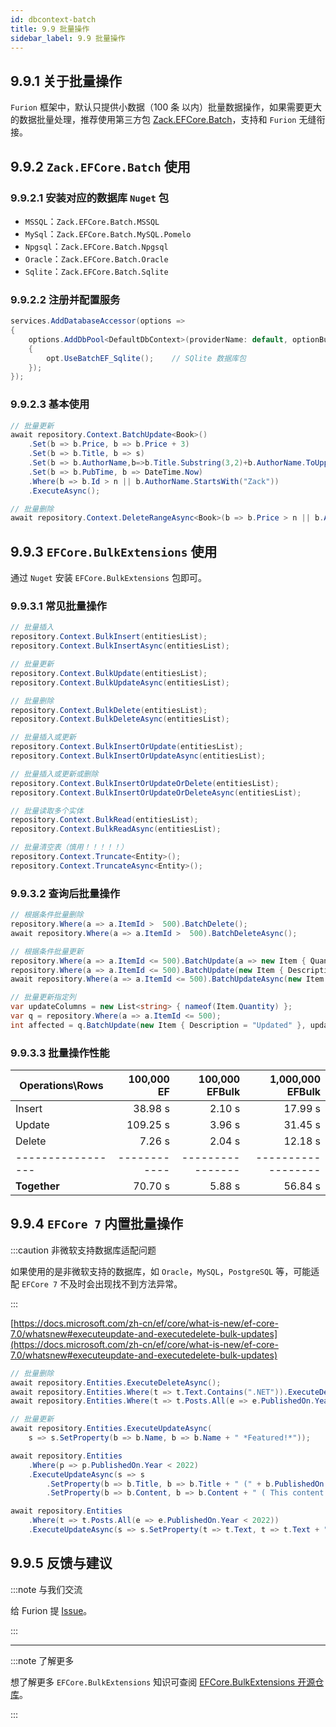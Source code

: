 ```yaml
---
id: dbcontext-batch
title: 9.9 批量操作
sidebar_label: 9.9 批量操作
---
```


## 9.9.1 关于批量操作

`Furion` 框架中，默认只提供小数据（100 条 以内）批量数据操作，如果需要更大的数据批量处理，推荐使用第三方包 [Zack.EFCore.Batch](https://github.com/yangzhongke/Zack.EFCore.Batch)，支持和 `Furion` 无缝衔接。

## 9.9.2 `Zack.EFCore.Batch` 使用

### 9.9.2.1 安装对应的数据库 `Nuget` 包

- `MSSQL`：`Zack.EFCore.Batch.MSSQL`
- `MySql`：`Zack.EFCore.Batch.MySQL.Pomelo`
- `Npgsql`：`Zack.EFCore.Batch.Npgsql`
- `Oracle`：`Zack.EFCore.Batch.Oracle`
- `Sqlite`：`Zack.EFCore.Batch.Sqlite`

### 9.9.2.2 注册并配置服务

```cs showLineNumbers  {3,5}
services.AddDatabaseAccessor(options =>
{
    options.AddDbPool<DefaultDbContext>(providerName: default, optionBuilder: (services, opt) => // 如果是 v3.7.11 之前，使用 opt =>
    {
        opt.UseBatchEF_Sqlite();    // SQlite 数据库包
    });
});
```

### 9.9.2.3 基本使用

```cs showLineNumbers
// 批量更新
await repository.Context.BatchUpdate<Book>()
    .Set(b => b.Price, b => b.Price + 3)
    .Set(b => b.Title, b => s)
    .Set(b => b.AuthorName,b=>b.Title.Substring(3,2)+b.AuthorName.ToUpper())
    .Set(b => b.PubTime, b => DateTime.Now)
    .Where(b => b.Id > n || b.AuthorName.StartsWith("Zack"))
    .ExecuteAsync();

// 批量删除
await repository.Context.DeleteRangeAsync<Book>(b => b.Price > n || b.AuthorName == "zack yang");
```

## 9.9.3 `EFCore.BulkExtensions` 使用

通过 `Nuget` 安装 `EFCore.BulkExtensions` 包即可。

### 9.9.3.1 常见批量操作

```cs showLineNumbers
// 批量插入
repository.Context.BulkInsert(entitiesList);
repository.Context.BulkInsertAsync(entitiesList);

// 批量更新
repository.Context.BulkUpdate(entitiesList);
repository.Context.BulkUpdateAsync(entitiesList);

// 批量删除
repository.Context.BulkDelete(entitiesList);
repository.Context.BulkDeleteAsync(entitiesList);

// 批量插入或更新
repository.Context.BulkInsertOrUpdate(entitiesList);
repository.Context.BulkInsertOrUpdateAsync(entitiesList);

// 批量插入或更新或删除
repository.Context.BulkInsertOrUpdateOrDelete(entitiesList);
repository.Context.BulkInsertOrUpdateOrDeleteAsync(entitiesList);

// 批量读取多个实体
repository.Context.BulkRead(entitiesList);
repository.Context.BulkReadAsync(entitiesList);

// 批量清空表（慎用！！！！！）
repository.Context.Truncate<Entity>();
repository.Context.TruncateAsync<Entity>();
```

### 9.9.3.2 查询后批量操作

```cs showLineNumbers
// 根据条件批量删除
repository.Where(a => a.ItemId >  500).BatchDelete();
await repository.Where(a => a.ItemId >  500).BatchDeleteAsync();

// 根据条件批量更新
repository.Where(a => a.ItemId <= 500).BatchUpdate(a => new Item { Quantity = a.Quantity + 100 });
repository.Where(a => a.ItemId <= 500).BatchUpdate(new Item { Description = "Updated" });
await repository.Where(a => a.ItemId <= 500).BatchUpdateAsync(new Item { Description = "Updated" });

// 批量更新指定列
var updateColumns = new List<string> { nameof(Item.Quantity) };
var q = repository.Where(a => a.ItemId <= 500);
int affected = q.BatchUpdate(new Item { Description = "Updated" }, updateColumns);
```

### 9.9.3.3 批量操作性能

| Operations\Rows   |   100,000 EF |   100,000 EFBulk |   1,000,000 EFBulk |
| ----------------- | -----------: | ---------------: | -----------------: |
| Insert            |      38.98 s |           2.10 s |            17.99 s |
| Update            |     109.25 s |           3.96 s |            31.45 s |
| Delete            |       7.26 s |           2.04 s |            12.18 s |
| ----------------- | ------------ | ---------------- | ------------------ |
| **Together**      |      70.70 s |           5.88 s |            56.84 s |

## 9.9.4 `EFCore 7` 内置批量操作

:::caution 非微软支持数据库适配问题

如果使用的是非微软支持的数据库，如 `Oracle`，`MySQL`，`PostgreSQL` 等，可能适配 `EFCore 7` 不及时会出现找不到方法异常。

:::

[https://docs.microsoft.com/zh-cn/ef/core/what-is-new/ef-core-7.0/whatsnew#executeupdate-and-executedelete-bulk-updates](https://docs.microsoft.com/zh-cn/ef/core/what-is-new/ef-core-7.0/whatsnew#executeupdate-and-executedelete-bulk-updates)

```cs showLineNumbers {2,7}
// 批量删除
await repository.Entities.ExecuteDeleteAsync();
await repository.Entities.Where(t => t.Text.Contains(".NET")).ExecuteDeleteAsync();
await repository.Entities.Where(t => t.Posts.All(e => e.PublishedOn.Year < 2022)).ExecuteDeleteAsync();

// 批量更新
await repository.Entities.ExecuteUpdateAsync(
    s => s.SetProperty(b => b.Name, b => b.Name + " *Featured!*"));

await repository.Entities
    .Where(p => p.PublishedOn.Year < 2022)
    .ExecuteUpdateAsync(s => s
        .SetProperty(b => b.Title, b => b.Title + " (" + b.PublishedOn.Year + ")")
        .SetProperty(b => b.Content, b => b.Content + " ( This content was published in " + b.PublishedOn.Year + ")"));

await repository.Entities
    .Where(t => t.Posts.All(e => e.PublishedOn.Year < 2022))
    .ExecuteUpdateAsync(s => s.SetProperty(t => t.Text, t => t.Text + " (old)"));
```

## 9.9.5 反馈与建议

:::note 与我们交流

给 Furion 提 [Issue](https://gitee.com/dotnetchina/Furion/issues/new?issue)。

:::

---

:::note 了解更多

想了解更多 `EFCore.BulkExtensions` 知识可查阅 [EFCore.BulkExtensions 开源仓库](https://github.com/borisdj/EFCore.BulkExtensions)。

:::
